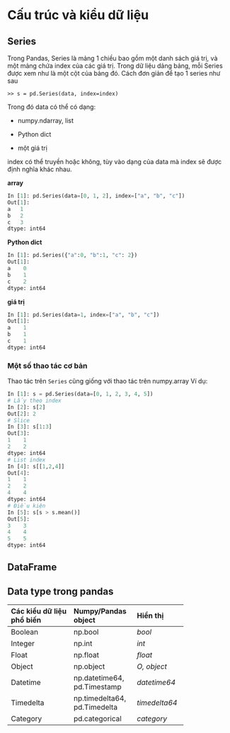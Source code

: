 # Cấu trúc và kiểu dữ liệu 

## Series
Trong Pandas, Series là mảng 1 chiều bao gồm một danh sách giá trị, và một mảng chứa index của các giá trị. Trong dữ liệu dảng bảng, mỗi Series được xem như là một cột của bảng đó. Cách đơn giản để tạo 1 series như sau
```
>> s = pd.Series(data, index=index)
```
Trong đó data có thể  có dạng:

- numpy.ndarray, list

- Python dict

- một giá trị 

index có thể truyền hoặc không, tùy vào dạng của data mà index sẽ được định nghĩa khác nhau.

**array**
```python
In [1]: pd.Series(data=[0, 1, 2], index=["a", "b", "c"])
Out[1]: 
a   1
b   2
c   3
dtype: int64

```

**Python dict**
```python
In [1]: pd.Series({"a":0, "b":1, "c": 2})
Out[1]: 
a    0
b    1
c    2
dtype: int64

```

**giá trị**
```python
In [1]: pd.Series(data=1, index=["a", "b", "c"])
Out[1]: 
a    1
b    1
c    1
dtype: int64
```
### Một số thao tác cơ bản 
Thao tác trên `Series` cũng giống với thao tác trên numpy.array
Ví dụ:
```python
In [1]: s = pd.Series(data=[0, 1, 2, 3, 4, 5])
# Lấy theo index
In [2]: s[2]
Out[2]: 2
# Slice 
In [3]: s[1:3]
Out[3]:
1    1
2    2
dtype: int64
# List index
In [4]: s[[1,2,4]]
Out[4]:
1    1
2    2
4    4
dtype: int64
# Điều kiện
In [5]: s[s > s.mean()]
Out[5]:
3    3
4    4
5    5
dtype: int64
```
## DataFrame
## Data type trong pandas 

--------------------------------------------------------
Các kiểu dữ liệu        Numpy/Pandas      Hiển thị        
phổ  biến               object         
--------------------    ----------------  --------------
Boolean                 np.bool           *bool*

Integer                 np.int            *int*

Float                   np.float          *float*

Object                  np.object         *O, object*

Datetime                np.datetime64,    *datetime64*
                        pd.Timestamp 

Timedelta               np.timedelta64,   *timedelta64*
                        pd.Timedelta
                        
Category                pd.categorical    *category*              
                     
--------------------------------------------------------
